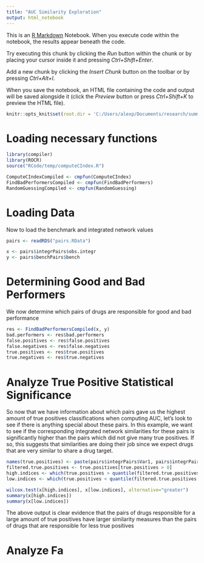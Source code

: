 ```yaml
---
title: "AUC Similarity Exploration"
output: html_notebook
---
```


This is an [R Markdown](http://rmarkdown.rstudio.com) Notebook. When you execute code within the notebook, the results appear beneath the code. 

Try executing this chunk by clicking the *Run* button within the chunk or by placing your cursor inside it and pressing *Ctrl+Shift+Enter*. 

Add a new chunk by clicking the *Insert Chunk* button on the toolbar or by pressing *Ctrl+Alt+I*.

When you save the notebook, an HTML file containing the code and output will be saved alongside it (click the *Preview* button or press *Ctrl+Shift+K* to preview the HTML file).

```r
knitr::opts_knit$set(root.dir = 'C:/Users/alexp/Documents/research/summer_2017/DNF')
```

# Loading necessary functions

```r
library(compiler)
library(ROCR)
source("RCode/temp/computeCIndex.R")

ComputeCIndexCompiled <- cmpfun(ComputeCIndex)
FindBadPerformersCompiled <- cmpfun(FindBadPerformers)
RandomGuessingCompiled <- cmpfun(RandomGuessing)
```

# Loading Data

Now to load the benchmark and integrated network values

```r
pairs <- readRDS("pairs.RData")

x <- pairs$integrPairs$obs.integr
y <- pairs$benchPairs$bench
```

# Determining Good and Bad Performers

We now determine which pairs of drugs are responsible for good and bad performance

```r
res <- FindBadPerformersCompiled(x, y)
bad.performers <- res$bad.performers
false.positives <- res$false.positives
false.negatives <- res$false.negatives
true.positives <- res$true.positives
true.negatives <- res$true.negatives
```

# Analyze True Positive Statistical Significance

So now that we have information about which pairs gave us the highest amount of true positives classifications when computing AUC, let's look to see if there is anything special about these pairs. In this example, we want to see if the corresponding integrated network similarities for these pairs is significantly higher than the pairs which did not give many true positives. If so, this suggests that similarities are doing their job since we expect drugs that are very similar to share a drug target.


```r
names(true.positives) <- paste(pairs$integrPairs$Var1, pairs$integrPairs$Var2, sep=":")
filtered.true.positives <- true.positives[true.positives > 0]
high.indices <- which(true.positives > quantile(filtered.true.positives, 0.5))
low.indices <- which(true.positives < quantile(filtered.true.positives, 0.5) & true.positives != 0)

wilcox.test(x[high.indices], x[low.indices], alternative="greater")
summary(x[high.indices])
summary(x[low.indices])
```

The above output is clear evidence that the pairs of drugs responsible for a large amount of true positives have larger similarity measures than the pairs of drugs that are responsible for less true positives

# Analyze Fa